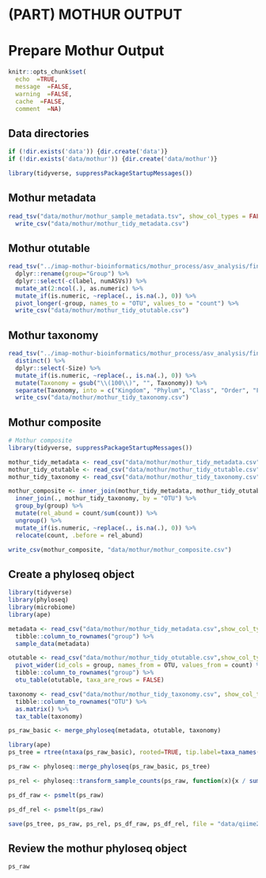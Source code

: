 # (PART) MOTHUR OUTPUT {-}

# Prepare Mothur Output

```r
knitr::opts_chunk$set(
  echo  =TRUE,
  message  =FALSE,
  warning  =FALSE,
  cache  =FALSE,
  comment  =NA)
```

## Data directories
```r
if (!dir.exists('data')) {dir.create('data')}
if (!dir.exists('data/mothur')) {dir.create('data/mothur')}

library(tidyverse, suppressPackageStartupMessages())

```

## Mothur  metadata
```r
read_tsv("data/mothur/mothur_sample_metadata.tsv", show_col_types = FALSE) %>% 
  write_csv("data/mothur/mothur_tidy_metadata.csv")
```


## Mothur  otutable
```r
read_tsv("../imap-mothur-bioinformatics/mothur_process/asv_analysis/final.asv.shared", skip = 0, show_col_types = FALSE) %>%
  dplyr::rename(group="Group") %>% 
  dplyr::select(-c(label, numASVs)) %>% 
  mutate_at(2:ncol(.), as.numeric) %>% 
  mutate_if(is.numeric, ~replace(., is.na(.), 0)) %>% 
  pivot_longer(-group, names_to = "OTU", values_to = "count") %>% 
  write_csv("data/mothur/mothur_tidy_otutable.csv")
```


## Mothur taxonomy
```r
read_tsv("../imap-mothur-bioinformatics/mothur_process/asv_analysis/final.asv.ASV.cons.taxonomy", show_col_types=FALSE) %>% 
  distinct() %>%
  dplyr::select(-Size) %>%
  mutate_if(is.numeric, ~replace(., is.na(.), 0)) %>%
  mutate(Taxonomy = gsub("\\(100\\)", "", Taxonomy)) %>%  
  separate(Taxonomy, into = c("Kingdom", "Phylum", "Class", "Order", "Family", "Genus"), sep = ";") %>% 
  write_csv("data/mothur/mothur_tidy_taxonomy.csv")

```


## Mothur composite
```r
# Mothur composite
library(tidyverse, suppressPackageStartupMessages())

mothur_tidy_metadata <- read_csv("data/mothur/mothur_tidy_metadata.csv", show_col_types = FALSE)
mothur_tidy_otutable <- read_csv("data/mothur/mothur_tidy_otutable.csv", show_col_types = FALSE)
mothur_tidy_taxonomy <- read_csv("data/mothur/mothur_tidy_taxonomy.csv", show_col_types = FALSE)

mothur_composite <- inner_join(mothur_tidy_metadata, mothur_tidy_otutable, by = "group") %>% 
  inner_join(., mothur_tidy_taxonomy, by = "OTU") %>% 
  group_by(group) %>% 
  mutate(rel_abund = count/sum(count)) %>% 
  ungroup() %>% 
  mutate_if(is.numeric, ~replace(., is.na(.), 0)) %>%
  relocate(count, .before = rel_abund) 

write_csv(mothur_composite, "data/mothur/mothur_composite.csv")
```

## Create a phyloseq object
```r
library(tidyverse)
library(phyloseq)
library(microbiome)
library(ape)

metadata <- read_csv("data/mothur/mothur_tidy_metadata.csv",show_col_types = FALSE) %>% 
  tibble::column_to_rownames("group") %>% 
  sample_data(metadata)

otutable <- read_csv("data/mothur/mothur_tidy_otutable.csv",show_col_types = FALSE) %>% 
  pivot_wider(id_cols = group, names_from = OTU, values_from = count) %>% 
  tibble::column_to_rownames("group") %>% 
  otu_table(otutable, taxa_are_rows = FALSE)

taxonomy <- read_csv("data/mothur/mothur_tidy_taxonomy.csv", show_col_types = FALSE) %>%
  tibble::column_to_rownames("OTU") %>%
  as.matrix() %>% 
  tax_table(taxonomy)

ps_raw_basic <- merge_phyloseq(metadata, otutable, taxonomy)

library(ape)
ps_tree = rtree(ntaxa(ps_raw_basic), rooted=TRUE, tip.label=taxa_names(ps_raw_basic))

ps_raw <- phyloseq::merge_phyloseq(ps_raw_basic, ps_tree)

ps_rel <- phyloseq::transform_sample_counts(ps_raw, function(x){x / sum(x)})

ps_df_raw <- psmelt(ps_raw)

ps_df_rel <- psmelt(ps_raw)

save(ps_tree, ps_raw, ps_rel, ps_df_raw, ps_df_rel, file = "data/qiime2/mothur_phyloseq_objects.rda")

```


## Review the mothur phyloseq object

```r
ps_raw
```

